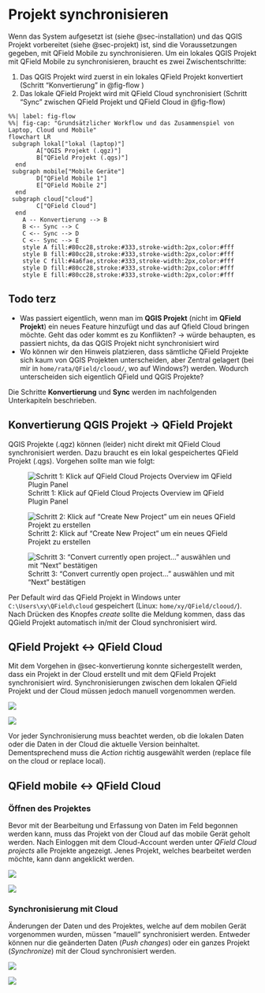 
# Projekt synchronisieren

Wenn das System aufgesetzt ist (siehe @sec-installation) und das QGIS Projekt vorbereitet (siehe @sec-projekt) ist, sind die Voraussetzungen gegeben, mit QField Mobile zu synchronisieren. Um ein lokales QGIS Projekt mit QField Mobile zu synchronisieren, braucht es zwei Zwischentschritte:

1. Das QGIS Projekt wird zuerst in ein lokales QField Projekt konvertiert (Schritt "Konvertierung" in @fig-flow )
2. Das lokale QField Projekt wird mit QField Cloud synchronisiert (Schritt "Sync" zwischen QField Projekt und QField Cloud in @fig-flow)



```mermaid
%%| label: fig-flow
%%| fig-cap: "Grundsätzlicher Workflow und das Zusammenspiel von Laptop, Cloud und Mobile"
flowchart LR
 subgraph lokal["lokal (laptop)"]
        A["QGIS Projekt (.qgz)"]
        B["QField Projekt (.qgs)"]
  end
 subgraph mobile["Mobile Geräte"]
        D["QField Mobile 1"]
        E["QField Mobile 2"]
  end
 subgraph cloud["cloud"]
        C["QField Cloud"]
  end
    A -- Konvertierung --> B
    B <-- Sync --> C
    C <-- Sync --> D
    C <-- Sync --> E
    style A fill:#80cc28,stroke:#333,stroke-width:2px,color:#fff
    style B fill:#80cc28,stroke:#333,stroke-width:2px,color:#fff
    style C fill:#4a6fae,stroke:#333,stroke-width:2px,color:#fff
    style D fill:#80cc28,stroke:#333,stroke-width:2px,color:#fff
    style E fill:#80cc28,stroke:#333,stroke-width:2px,color:#fff
```


:::{.callout-warning}

## Todo terz

- Was passiert eigentlich, wenn man im **QGIS Projekt** (nicht im **QField Projekt**) ein neues Feature hinzufügt und das auf Qfield Cloud bringen möchte. Geht das oder kommt es zu Konflikten? -> würde behaupten, es passiert nichts, da das QGIS Projekt nicht synchronisiert wird
- Wo können wir den Hinweis platzieren, dass sämtliche QField Projekte sich kaum von QGIS Projekten unterscheiden, aber Zentral gelagert (bei mir in `home/rata/QField/clooud/`, wo auf Windows?) werden. Wodurch unterscheiden sich eigentlich QField und QGIS Projekte?
:::


Die Schritte **Konvertierung** und **Sync** werden im nachfolgenden Unterkapiteln beschrieben.



## Konvertierung QGIS Projekt → QField Projekt {#sec-konvertierung}

QGIS Projekte (.qgz) können (leider) nicht direkt mit QField Cloud synchronisiert werden. Dazu braucht es ein lokal gespeichertes QField Projekt (.qgs). Vorgehen sollte man wie folgt:


:::{#konvertierung layout-nrow=1  layout-valign="bottom"}
![Schritt 1: Klick auf QField Cloud Projects Overview im QField Plugin Panel](images/create_local_qfieldcloud_project1.png)

![Schritt 2: Klick auf "Create New Project" um ein neues QField Projekt zu erstellen](images/create_local_qfieldcloud_project2.png)

![Schritt 3: "Convert currently open project..." auswählen und mit "Next" bestätigen](images/create_local_qfieldcloud_project3.png)
:::

Per Default wird das QField Projekt in Windows unter `C:\Users\xy\QField\cloud` gespeichert (Linux: `home/xy/QField/clooud/`). Nach Drücken des Knopfes *create* sollte die Meldung kommen, dass das QGield Projekt automatisch in/mit der Cloud synchronisiert wird.


## QField Projekt ↔ QField Cloud

Mit dem Vorgehen in @sec-konvertierung konnte sichergestellt werden, dass ein Projekt in der Cloud erstellt und mit dem QField Projekt synchronisiert wird. Synchronisierungen zwischen dem lokalen QField Projekt und der Cloud müssen jedoch manuell vorgenommen werden.

::: {layout-nrow=2}
![](images/synchronize_cloud1.png)

![](images/synchronize_cloud2.png)
:::

Vor jeder Synchronisierung muss beachtet werden, ob die lokalen Daten oder die Daten in der Cloud die aktuelle Version beinhaltet. Dementsprechend muss die *Action* richtig ausgewählt werden (replace file on the cloud or replace local).


## QField mobile ↔ QField Cloud


### Öffnen des Projektes

Bevor mit der Bearbeitung und Erfassung von Daten im Feld begonnen werden kann, muss das Projekt von der Cloud auf das mobile Gerät geholt werden.
Nach Einloggen mit dem Cloud-Account werden unter *QField Cloud projects* alle Projekte angezeigt. Jenes Projekt, welches bearbeitet werden möchte, kann 
dann angeklickt werden.

::: {layout-nrow=1}
![](images/open_project_mobile1.PNG){.smartphone}

![](images/open_project_mobile2.PNG){.smartphone}
:::


### Synchronisierung mit Cloud

Änderungen der Daten und des Projektes, welche auf dem mobilen Gerät vorgenommen wurden, müssen "mauell" synchronisiert werden. Entweder können nur die geänderten Daten (*Push changes*) oder ein ganzes Projekt (*Synchronize*) mit der Cloud synchronisiert werden.

::: {layout-nrow=1}
![](images/synchronize_mobile1.PNG){.smartphone}

![](images/synchronize_mobile2.PNG){.smartphone}
:::



